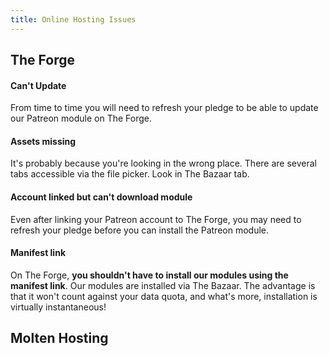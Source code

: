 ```yaml
---
title: Online Hosting Issues
---
```




## The Forge
#### Can't Update

From time to time you will need to refresh your pledge to be able to update our Patreon module on The Forge.

<LinkCard title="Updating on The Forge" href="/jb2a-wiki/getting-started/guides#patreon-module-1" />

#### Assets missing

It's probably because you're looking in the wrong place. There are several tabs accessible via the file picker. Look in The Bazaar tab.

<LinkCard title="Asset Location on The Forge" href="/jb2a-wiki/getting-started/guides#assets-location" />

#### Account linked but can't download module

Even after linking your Patreon account to The Forge, you may need to refresh your pledge before you can install the Patreon module.

<LinkCard title="Install on The Forge" href="/jb2a-wiki/getting-started/guides#patreon-module" />

#### Manifest link

On The Forge, **you shouldn't have to install our modules using the manifest link**. Our modules are installed via The Bazaar. The advantage is that it won't count against your data quota, and what's more, installation is virtually instantaneous!

<LinkCard title="Install on The Forge" href="/jb2a-wiki/getting-started/guides#patreon-module" />

## Molten Hosting
